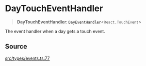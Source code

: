 # DayTouchEventHandler

<a id="undefined" name="undefined"></a>

> **DayTouchEventHandler**: [`DayEventHandler`](/docs/api/next/type-aliases/DayEventHandler.md)\<`React.TouchEvent`\>

The event handler when a day gets a touch event.

## Source

[src/types/events.ts:77](https://github.com/gpbl/react-day-picker/blob/next/src/types/events.ts#L77)
